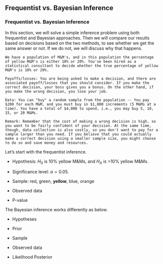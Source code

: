 ## Frequentist vs. Bayesian Inference

### Frequentist vs. Bayesian Inference

In this section, we will solve a simple inference problem using both frequentist and Bayesian approaches. Then we will compare our results based on decisions based on the two methods, to see whether we get the same answer or not. If we do not, we will discuss why that happens.

```example
We have a population of M&M's, and in this population the percentage of yellow M&M's is either 10% or 20%. You've been hired as a statistical consultant to decide whether the true percentage of yellow M&M's is 10% or 20%. 

Payoffs/losses: You are being asked to make a decision, and there are associated payoff/losses that you should consider. If you make the correct decision, your boss gives you a bonus. On the other hand, if you make the wrong decision, you lose your job.

Data: You can "buy" a random sample from the population -- You pay $200 for each M&M, and you must buy in $1,000 increments (5 M&Ms at a time). You have a total of $4,000 to spend, i.e., you may buy 5, 10, 15, or 20 M&Ms.

Remark: Remember that the cost of making a wrong decision is high, so you want to be fairly confident of your decision. At the same time, though, data collection is also costly, so you don't want to pay for a sample larger than you need. If you believe that you could actually make a correct decision using a smaller sample size, you might choose to do so and save money and resources.
```

Let's start with the frequentist inference.

* Hypothesis: $H_0$ is 10% yellow M&Ms, and $H_A$ is >10% yellow M&Ms.

* Significance level: $\alpha = 0.05$.

* Sample: red, green, **yellow**, blue, orange

* Observed data

* P-value

The Bayesian inference works differently as below.

* Hypotheses

* Prior

* Sample

* Observed data

* Likelihood
Posterior

